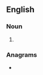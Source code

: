 ==English==

===Noun===
{{en-noun|-}}

# {{initialism of|en|frequency-shift keying}}

===Anagrams===
* {{anagrams|en|a=fks|KFS|KFs|f**ks|fks}}